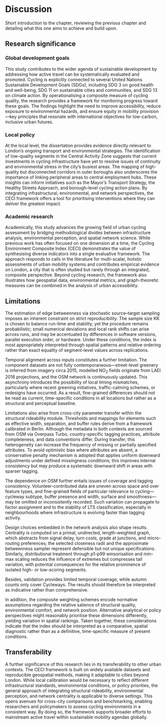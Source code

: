 # Discussion

Short introduction to the chapter, reviewing the previous chapter and detailing what this one aims to achieve and build upon.

## Research significance 

### Global development goals

This study contributes to the wider agenda of sustainable development by addressing how active travel can be systematically evaluated and promoted. Cycling is explicitly connected to several United Nations Sustainable Development Goals (SDGs), including SDG 3 on good health and well-being, SDG 11 on sustainable cities and communities, and SDG 13 on climate action. By operationalising a composite measure of cycling quality, the research provides a framework for monitoring progress toward these goals. The findings highlight the need to improve accessibility, reduce exposure to environmental hazards, and ensure equity in mobility provision—key principles that resonate with international objectives for low-carbon, inclusive urban futures.

### Local policy

At the local level, the dissertation provides evidence directly relevant to London’s ongoing transport and environmental strategies. The identification of low-quality segments in the Central Activity Zone suggests that current investments in cycling infrastructure have yet to resolve issues of continuity and environmental stress in the city’s busiest areas. The mapping of high-quality but disconnected corridors in outer boroughs also underscores the importance of linking peripheral areas to central employment hubs. These insights can inform initiatives such as the Mayor’s Transport Strategy, the Healthy Streets Approach, and borough-level cycling action plans. By integrating infrastructural, environmental, and network perspectives, the CECI framework offers a tool for prioritising interventions where they can deliver the greatest impact.

### Academic research

Academically, this study advances the growing field of urban cycling assessment by bridging methodological divides between infrastructure analysis, environmental perception, and spatial network science. While previous work has often focused on one dimension at a time, the Cycling Environment Composite Index (CECI) demonstrates the value of synthesising diverse indicators into a single evaluative framework. The approach responds to calls in the literature for multi-scalar, holistic assessments of urban mobility systems and contributes empirical evidence on London, a city that is often studied but rarely through an integrated, composite perspective. Beyond cycling research, the framework also illustrates how geospatial data, environmental metrics, and graph-theoretic measures can be combined in the analysis of urban accessibility.

## Limitations

The estimation of edge betweenness via stochastic source–target sampling imposes an inherent constraint on strict reproducibility. The sample size KK is chosen to balance run-time and stability, yet the procedure remains probabilistic; small numerical deviations and local rank shifts can arise across runs, and may be accentuated by differences in software versions, parallel execution order, or hardware. Under these conditions, the index is most appropriately interpreted through spatial patterns and relative ordering rather than exact equality of segment-level values across replications.

Temporal alignment across inputs constitutes a further limitation. The component datasets are not fully contemporaneous—street-level greenery is inferred from imagery circa 2015, modelled NO$_2$ fields originate from LAEI 2016 projections, and the OSM network is continuously updated. This asynchrony introduces the possibility of local timing mismatches, particularly where recent greening initiatives, traffic-calming schemes, or redesigns have occurred. As a result, fine-grained differences should not be read as current, time-specific conditions in all locations but rather as a structural and perceptual baseline.

Limitations also arise from cross-city parameter transfer within the structural rideability module. Thresholds and mappings for elements such as effective width, separation, and buffer rules derive from a framework calibrated in Berlin. Although the metadata in both contexts are sourced from OSM via Overpass Turbo, country-specific tagging practices, attribute completeness, and data conventions differ. During transfer, this heterogeneity can increase the frequency of missing or partially specified attributes. To avoid optimistic bias where attributes are absent, a conservative penalty mechanism is adopted that applies uniform downward adjustments under defined missingness conditions; this improves internal consistency but may produce a systematic downward shift in areas with sparser tagging.

The dependence on OSM further entails issues of coverage and tagging consistency. Volunteer-contributed data are uneven across space and over feature types, and fine-grained fields of particular relevance to cycling—cycleway subtype, buffer presence and width, surface and smoothness—may be omitted or inconsistently recorded. Such variation can propagate to factor assignment and to the stability of LTS classification, especially in neighbourhoods where infrastructure is evolving faster than tagging activity.

Design choices embedded in the network analysis also shape results. Centrality is computed on a primal, undirected, length-weighted graph, which abstracts from signal delay, turn costs, grade at junctions, and micro-routing preferences; the selected closeness radii and the approximate betweenness sampler represent defensible but not unique specifications. Similarly, distributional treatment through p1–p99 winsorisation and min–max scaling reduces the influence of extremes but compresses tail variation, with potential consequences for the relative prominence of isolated high- or low-scoring segments.

Besides, validation provides limited temporal coverage, while autumn counts only cover Cycleways. The results should therefore be interpreted as indicative rather than comprehensive.

In addition, the composite weighting schemes encode normative assumptions regarding the relative salience of structural quality, environmental comfort, and network position. Alternative analytical or policy perspectives might reasonably prioritise these dimensions differently, yielding variation in spatial rankings. Taken together, these considerations indicate that the index should be interpreted as a comparative, spatial diagnostic rather than as a definitive, time-specific measure of present conditions.


## Transferability 

A further significance of this research lies in its transferability to other urban contexts. The CECI framework is built on widely available datasets and reproducible geospatial methods, making it adaptable to cities beyond London. While local calibration would be necessary to reflect different infrastructural standards, environmental conditions, or policy priorities, the general approach of integrating structural rideability, environmental perception, and network centrality is applicable to diverse settings. This opens avenues for cross-city comparisons and benchmarking, enabling researchers and policymakers to assess cycling environments in a consistent way. By doing so, the framework supports broader efforts to mainstream active travel within sustainable mobility agendas globally.